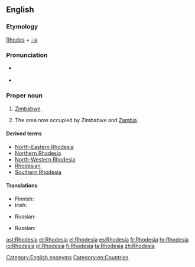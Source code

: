 ==English==
{{wikipedia|Rhodesia (disambiguation)|Rhodesia}}

===Etymology===
[[w:Cecil Rhodes|Rhodes]] + [[-ia]]

===Pronunciation===
* {{a|UK}} {{IPA|/rəʊˈdiːʃə/|lang=en}}
* {{a|US}} {{IPA|/roʊˈdiːʒə/|lang=en}}

===Proper noun===
{{en-proper noun}}

# {{context|historical|lang=en}} [[Zimbabwe]]. {{defdate|used from 1964 to 1979}}
# {{context|historical|lang=en}} The area now occupied by Zimbabwe and [[Zambia]]. {{defdate|used from 1895 to 1964}}

====Derived terms====
* [[North-Eastern Rhodesia]]
* [[Northern Rhodesia]]
* [[North-Western Rhodesia]]
* [[Rhodesian]]
* [[Southern Rhodesia]]

====Translations====
{{trans-top|historical name of Zimbabwe}}
* Finnish: {{t+|fi|Rhodesia}}
* Irish: {{t|ga|an Róidéis|f}}
{{trans-mid}}
* Russian: {{t|ru|Родезия|f|tr=Rodɛ́zija|sc=Cyrl}}
{{trans-bottom}}

{{trans-top|the area now occupied by Zimbabwe and Zambia}}
* Russian: {{t|ru|Родезия|f|tr=Rodɛ́zija|sc=Cyrl}}
{{trans-mid}}
{{trans-bottom}}

[[Category:English eponyms]]
[[Category:en:Countries]]

[[ast:Rhodesia]]
[[et:Rhodesia]]
[[el:Rhodesia]]
[[es:Rhodesia]]
[[fr:Rhodesia]]
[[hr:Rhodesia]]
[[io:Rhodesia]]
[[pl:Rhodesia]]
[[fi:Rhodesia]]
[[ta:Rhodesia]]
[[zh:Rhodesia]]